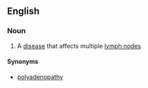 ==English==

===Noun===
{{en-noun|polyadenoses}}

# {{label|en|medicine}} A [[disease]] that affects multiple [[lymph node]]s

====Synonyms====
* [[polyadenopathy]]
